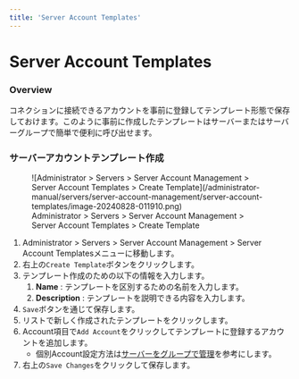 ```yaml
---
title: 'Server Account Templates'
---
```


# Server Account Templates

### Overview

コネクションに接続できるアカウントを事前に登録してテンプレート形態で保存しておけます。このように事前に作成したテンプレートはサーバーまたはサーバーグループで簡単で便利に呼び出せます。


### サーバーアカウントテンプレート作成

<figure data-layout="center" data-align="center">
![Administrator &gt; Servers &gt; Server Account Management &gt; Server Account Templates &gt; Create Template](/administrator-manual/servers/server-account-management/server-account-templates/image-20240828-011910.png)
<figcaption>
Administrator &gt; Servers &gt; Server Account Management &gt; Server Account Templates &gt; Create Template
</figcaption>
</figure>

1. Administrator &gt; Servers &gt; Server Account Management &gt; Server Account Templatesメニューに移動します。
2. 右上の`Create Template`ボタンをクリックします。
3. テンプレート作成のための以下の情報を入力します。
    1.  **Name** : テンプレートを区別するための名前を入力します。
    2.  **Description** : テンプレートを説明できる内容を入力します。
4. `Save`ボタンを通じて保存します。
5. リストで新しく作成されたテンプレートをクリックします。
6. Account項目で`Add Account`をクリックしてテンプレートに登録するアカウントを追加します。
    * 個別Account設定方法は[サーバーをグループで管理](../connection-management/server-groups/managing-servers-as-groups)を参考にします。
7. 右上の`Save Changes`をクリックして保存します。


